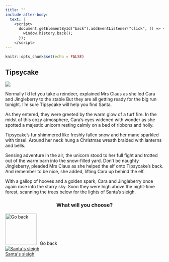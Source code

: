 ```yaml
---
title: ""
include-after-body:
  text: |
    <script>
      document.getElementById("back").addEventListener("click", () => {
        window.history.back();
      });
    </script>
---
```


```r
knitr::opts_chunk$set(echo = FALSE)
```

:::::: {.scenario .column-screen}

:::: {.column-body .scenario-text}

## Tipsycake

::::

::: {.column-body .scenario-image}

![](images/tipsycake.png)

:::

:::: {.column-body .scenario-text}

Normally I'd let you take a reindeer, explained Mrs Claus as she led Cara and Jingleberry to the stable But they are all getting ready for the big run tonight. I'm sure Tipsycake will help you find Santa. 

As they entered, they were greeted by the warm glow of a turf fire. In the midst of this cozy atmosphere, Cara's eyes widened with wonder as she spotted a majestic unicorn resting calmly on a bed of ribbons and holly. 

Tipsycake's fur shimmered like freshly fallen snow and her mane sparkled with tinsel. Around her neck hung a Christmas wreath braided with lanterns and bells. 

Sensing adventure in the air, the unicorn stood to her full fight and trotted out of the warm barn into the snow-filled yard. Don't be naughty Jingleberry, pleaded Mrs Claus as she helped the elf onto Tipsycake's back. And remember to be nice, she added, lifting Cara up behind the elf. 

With a gallop of hooves and a golden spark, Cara and Jingleberry once again rose into the starry sky. Soon they were high above the night-time forest, scanning the trees below for the lights of Santa's sleigh. 


::::

:::: {.column-body .scenario-image}
::: {style="text-align: center;"}
### What will you choose?
:::

  ```{=html}
<div class="container">

  <div id="back">
  <img src="images/back.png" alt="Go back" style="width: 100px; height: 100px; margin-right: 10px;">Go back
  </div>
  
  <div class="final-options">
  <div class="option">
  <a href="sleigh-tipsycake.html"><img src="images/sleigh.png" alt="Santa's sleigh"><div>Santa's sleigh</div></a>
  </div>
  
  </div>
  ```

::::




::::::
